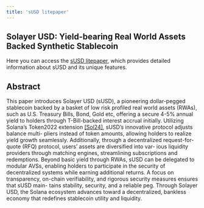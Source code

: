 ```yaml
---
title: 'sUSD litepaper'
---
```


## Solayer USD: Yield-bearing Real World Assets Backed Synthetic Stablecoin

Here you can access the [sUSD litepaper](https://github.com/SolayerDev/solayer_docs/blob/main/susd/sUSD-litepaper.pdf), which provides detailed information about sUSD and its unique features.

## Abstract

This paper introduces Solayer USD (sUSD), a pioneering dollar-pegged stablecoin backed by a basket of low risk profiled real world assets (RWAs), such as U.S. Treasury Bills, Bond, Gold etc, offering a secure 4-5% annual yield to holders through T-Bill-backed interest accrual initially. Utilizing Solana’s Token2022 extension [[Sol24]](https://spl.solana.com/token-2022/extensions), sUSD’s innovative protocol adjusts balance multi- pliers instead of token amounts, allowing holders to realize yield growth seamlessly. Additionally, through a decentralized request-for-quote (RFQ) protocol, users’ assets are diversified into var- ious liquidity providers through matching engines, streamlining subscriptions and redemptions. Beyond basic yield through RWAs, sUSD can be delegated to modular AVSs, enabling holders to participate in the security of decentralized systems while earning additional returns. A focus on transparency, on-chain verifiability, and rigorous security measures ensures that sUSD main- tains stability, security, and a reliable peg. Through Solayer USD, the Solana ecosystem advances toward a decentralized, bankless economy that redefines stablecoin utility and liquidity.
